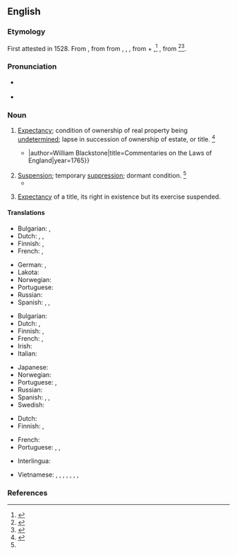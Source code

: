 ==English==
{{was wotd|2012|June|16}}

===Etymology===
First attested in 1528. From {{etyl|xno|en}} {{m|fro|abeiance||legal expectation}}, from {{etyl|fro|en}} {{m|fro|abeance||desire}} from {{m|fro|abeer|abeër|to gape at, aspire after}}, {{m|fro|abaer}}, {{m|fro|abair||to desire}}, from {{m|fro|a||to}} + {{m|fro|baer|baër|to gape}},<ref>{{R:American Heritage Dictionary|edition=1971|page=3}}</ref> {{m|fro|bair||yawn}}, from {{etyl|ML.|en}} {{m|la|batō||to yawn}}<ref>{{R:MW3 1976|page=3}}</ref><ref>{{R:CDOE|page=2}}</ref>.

===Pronunciation===
* {{a|US}} {{IPA|/əˈbeɪ.ənts/|/əˈbeɪ.əns/|lang=en}}
* {{audio|Abeyance1 US.ogg|Audio (US)|lang=en}}

===Noun===
{{en-noun}}

# {{lb|en|legal}} [[expectancy|Expectancy]]; condition of ownership of real property being [[undetermined]]; lapse in succession of ownership of estate, or title. {{defdate|Late 16<sup>th</sup> century}}<ref name=SOED>{{R:SOED5|page=4}}</ref>
#: {{ux|en|The proceeds of the estate shall be held in '''abeyance''' in an escrow account until the minor reaches age twenty-one.}}
#* {{quote-book|passage=Yet sometimes the fee may be in '''''abeyance''''', that is (as the word signifies) in expectation, remembrance, and contemplation in law; there being no person in ''esse'', in whom it can vest and abide {{...}}|author=William Blackstone|title=Commentaries on the Laws of England|year=1765}}
# [[suspension|Suspension]]; temporary [[suppression]]; dormant condition. {{defdate|Mid 17<sup>th</sup> century}}<ref name=SOED/>
#* {{quote-book|year=2003|author={{w|Bill Bryson}}|title=A Short History of Nearly Everything|publisher=BCA|year_published=2003|page=376|passage=Without a plausible explanation for what might have provoked an ice age, the whole theory fell into '''abeyance'''.}}
# {{lb|en|heraldry}} [[expectancy|Expectancy]] of a title, its right in existence but its exercise suspended.
#: {{ux|en|The broad pennant of a commodore first class has been in '''abeyance''' since 1958, together with the rank.}}

====Translations====
{{trans-top|expectancy; condition of being undetermined}}
* Bulgarian: {{t|bg|временно бездействие|sc=Cyrl}}, {{t|bg|изчакване|sc=Cyrl}}
* Dutch: {{t|nl|onbeslistheid}}, {{t+|nl|onzekerheid}}, {{t|nl|onbeheerdheid|m}}
* Finnish: {{t+|fi|jäädytys}}, {{t|fi|jäädytettynä}} {{gloss|in abeyance}}
* French: {{t+|fr|vacance|f}}, {{t+|fr|vacant}}
{{trans-mid}}
* German: {{t+|de|Schwebezustand|m}}, {{t|de|Unentschiedenheit|f}}
* Lakota: {{t|lkt|iŋyaŋke ṡni}}
* Norwegian: {{t|no|uavklart}}
* Portuguese: {{t|pt|pendência}}
* Russian: {{t|ru|[[состоя́ние]] [[неопределённость|неопределённости]]|n}}
* Spanish: {{t+|es|expectativa|f}}, {{t+|es|esperanza|f}}, {{t+|es|suspenso|m}}
{{trans-bottom}}

{{trans-top|suspension; temporary suppression}}
* Bulgarian: {{t+|bg|суспендиране}}
* Dutch: {{t+|nl|opschorting}}, {{t+|nl|uitstel}}
* Finnish: {{t|fi|lykkäys}}, {{t|fi|lykättynä}} {{gloss|in abeyance}}
* French: {{qualifier|adjective}} {{t+|fr|en suspens}}, {{t+|fr|suspension|f}}
* Irish: {{t|ga|fionraí|f}}
* Italian: {{t+|it|sospensione|f}}
{{trans-mid}}
* Japanese: {{t+|ja|停止|tr=teishi|sc=Jpan}}
* Norwegian: {{t|no|utsettelse}}
* Portuguese: {{t+|pt|suspensão|f}}, {{t|pt|pendência|f}}
* Russian: {{t+|ru|приостановле́ние|n}}
* Spanish: {{t+|es|suspensión|f}}, {{t+|es|desuso|m}}, {{t+|es|suspenso|m}}
* Swedish: {{t+|sv|träda|c}}
{{trans-bottom}}

{{trans-top|heraldry: expectancy of a title}}
* Dutch: {{t+|nl|onbruik|n}}
* Finnish: {{t|fi|lepääminen}}, {{t|fi|lepäämässä}} {{gloss|in abeyance}}
{{trans-mid}}
* French: {{t+|fr|vacance|f}}
* Portuguese: {{t+|pt|vacância|f}}, {{t+|pt|vacatura|f}}, {{t|pt|vagatura|f}}
{{trans-bottom}}

{{checktrans-top}}
* Interlingua: {{t-check|ia|suspension}}
{{trans-mid}}
* Vietnamese: {{t-check|vi|sự đọng lại}}, {{t-check|vi|sự đình chỉ}}, {{t-check|vi|sự hoãn lại}}, {{t-check|vi|sự tạm thời không áp dụng}}, {{t-check|vi|tình trạng tạm thời không có người nhận}}, {{t-check|vi|tình trạng tạm thời vô chủ}}, {{t-check|vi|tình trạng trống}}, {{t-check|vi|tình trạng khuyết}}
{{trans-bottom}}

===References===
<references/>